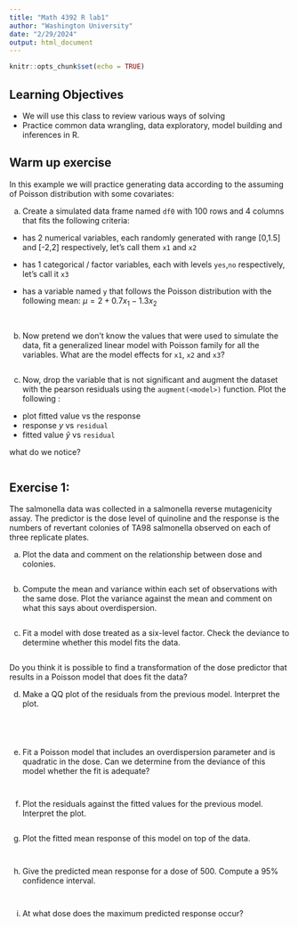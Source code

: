 ```yaml
---
title: "Math 4392 R lab1"
author: "Washington University"
date: "2/29/2024"
output: html_document
---
```


```r
knitr::opts_chunk$set(echo = TRUE)
```

## Learning Objectives 

- We will use this class to review various ways of solving 
- Practice common data wrangling, data exploratory, model building and inferences in R.


## Warm up exercise

In this example we will practice generating data according to the assuming of Poisson distribution with some covariates:

a) Create a simulated data frame named `df0` with 100 rows and 4 columns that fits the following criteria:

- has 2 numerical variables, each randomly generated with range [0,1.5] and [-2,2] respectively, let's call them `x1` and `x2`
- has 1 categorical / factor variables, each with levels `yes`,`no` respectively, let's call it `x3` 

- has a variable named `y` that follows the Poisson distribution with the following mean: $\mu = 2 + 0.7x_1 - 1.3x_2$

```{}


```



b) Now pretend we don't know the values that were used to simulate the data, fit a generalized linear model with Poisson family for all the variables. What are the model effects for `x1`, `x2` and `x3`? 

```{}

```


c) Now, drop the variable that is not significant and augment the dataset with the pearson residuals using the `augment(<model>)` function. Plot the following :
- plot fitted value vs the response
- response $y$ vs `residual`
- fitted value $\hat{y}$ vs `residual`


what do we notice?

```{}

```



## Exercise 1:
The salmonella data was collected in a salmonella reverse mutagenicity assay. The predictor is the dose level of quinoline and the response is the numbers of revertant colonies of TA98 salmonella observed on each of three replicate plates.

(a) Plot the data and comment on the relationship between dose and colonies.


```r



```



(b) Compute the mean and variance within each set of observations with the same dose. Plot the variance against the mean and comment on what this says about
overdispersion.


```r


```



(c) Fit a model with dose treated as a six-level factor. Check the deviance to determine whether this model fits the data.


```r



```


Do you think it is possible to find a transformation of the dose predictor that results in a Poisson model that does fit the data?



(d) Make a QQ plot of the residuals from the previous model. Interpret the plot.


```{}




```

(e) Fit a Poisson model that includes an overdispersion parameter and is quadratic in the dose. Can we determine from the deviance of this model whether the fit is adequate?

```{}


```

(f) Plot the residuals against the fitted values for the previous model. Interpret the
plot.

```{}

```

(g) Plot the fitted mean response of this model on top of the data.


```{}


```

(h) Give the predicted mean response for a dose of 500. Compute a 95% confidence interval.


```{}


```
(i) At what dose does the maximum predicted response occur?

```{}


```

